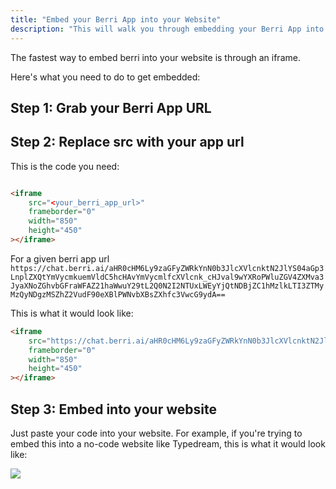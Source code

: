 ```yaml
---
title: "Embed your Berri App into your Website"
description: "This will walk you through embedding your Berri App into your website in minutes. If it takes you more than 5 minutes, email us @ krrish@berri.ai, and I'll buy you coffee."
---
```


The fastest way to embed berri into your website is through an iframe. 

Here's what you need to do to get embedded: 

## Step 1: Grab your Berri App URL 

## Step 2: Replace src with your app url

This is the code you need: 
```html

<iframe
	src="<your_berri_app_url>"
	frameborder="0"
	width="850"
	height="450"
></iframe>
```

For a given berri app url `https://chat.berri.ai/aHR0cHM6Ly9zaGFyZWRkYnN0b3JlcXVlcnktN2JlYS04aGp3LnplZXQtYmVycmkuemVldC5hcHAvYmVycmlfcXVlcnk_cHJval9wYXRoPWluZGV4ZXMva3JyaXNoZGhvbGFraWFAZ21haWwuY29tL2Q0N2I2NTUxLWEyYjQtNDBjZC1hMzlkLTI3ZTMyMzQyNDgzMSZhZ2VudF90eXBlPWNvbXBsZXhfc3VwcG9ydA==`

This is what it would look like: 
```html
<iframe
	src="https://chat.berri.ai/aHR0cHM6Ly9zaGFyZWRkYnN0b3JlcXVlcnktN2JlYS04aGp3LnplZXQtYmVycmkuemVldC5hcHAvYmVycmlfcXVlcnk_cHJval9wYXRoPWluZGV4ZXMva3JyaXNoZGhvbGFraWFAZ21haWwuY29tL2Q0N2I2NTUxLWEyYjQtNDBjZC1hMzlkLTI3ZTMyMzQyNDgzMSZhZ2VudF90eXBlPWNvbXBsZXhfc3VwcG9ydA=="
	frameborder="0"
	width="850"
	height="450"
></iframe>
```

## Step 3: Embed into your website 

Just paste your code into your website. For example, if you're trying to embed this into a no-code website like Typedream, this is what it would look like: 

<img src="../../images/typedream_website_embed.png" />